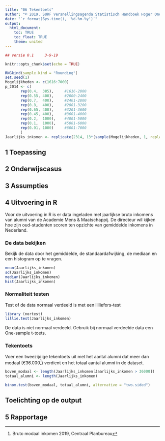 ```yaml
---
title: "06 Tekentoets"
author: "© 2019, SURF Versnellingsagenda Statistisch Handboek Hoger Onderwijs"
date: "`r format(Sys.time(), '%d-%m-%y')`"
output: 
  html_document:
    toc: TRUE
    toc_float: TRUE
    theme: united
---
```


``` r
## versie 0.1     3-9-19
```

```r
knitr::opts_chunk$set(echo = TRUE)
```


```r
RNGkind(sample.kind = "Rounding")
set.seed(1)
Mogelijkheden <- c(1616:7000)
p_2014 <- c(
       rep(0.4,  385),     #1616-2000
       rep(0.55, 400),     #2000-2400
       rep(0.7,  400),     #2401-2800
       rep(0.8,  400),     #2801-3200
       rep(0.65, 400),     #3201-3600
       rep(0.45, 400),     #3601-4000
       rep(0.2,  1000),    #4001-5000
       rep(0.1,  1000),    #5001-6000
       rep(0.01, 1000)     #6001-7000
       )
Jaarlijks_inkomen <- replicate(2314, 13*(sample(Mogelijkheden, 1, replace=TRUE, p_2014)))
```

## 1 Toepassing

## 2 Onderwijscasus

## 3 Assumpties

## 4 Uitvoering in R
Voor de uitvoering in R is er data ingeladen met jaarlijkse bruto inkomens van alumni van de Academie Mens & Maatschappij. De directeur wil kijken hoe zijn oud-studenten scoren ten opzichte van gemiddelde inkomens in Nederland.

### De data bekijken
Bekijk de data door het gemiddelde, de standaardafwijking, de mediaan en een histogram op te vragen.
```r
mean(Jaarlijks_inkomen)
sd(Jaarlijks_inkomen)
median(Jaarlijks_inkomen)
hist(Jaarlijks_inkomen)
```

### Normaliteit testen
Test of de data normaal verdeeld is met een lilliefors-test
```r
library (nortest)
lillie.test(Jaarlijks_inkomen)
```
De data is niet normaal verdeeld. Gebruik bij normaal verdeelde data een One-sample t-toets.

### Tekentoets 
Voer een tweezijdige tekentoets uit met het aantal alumni dat meer dan modaal (€36.000[^1]) verdient en het totaal aantal alumni in de dataset.   
```r
boven_modaal <- length(Jaarlijks_inkomen[Jaarlijks_inkomen > 36000])
totaal_alumni <- length(Jaarlijks_inkomen)

binom.test(boven_modaal, totaal_alumni, alternative = "two.sided")
```

## Toelichting op de output

## 5 Rapportage


[^1]: Bruto modaal inkomen 2019, Centraal Planbureau